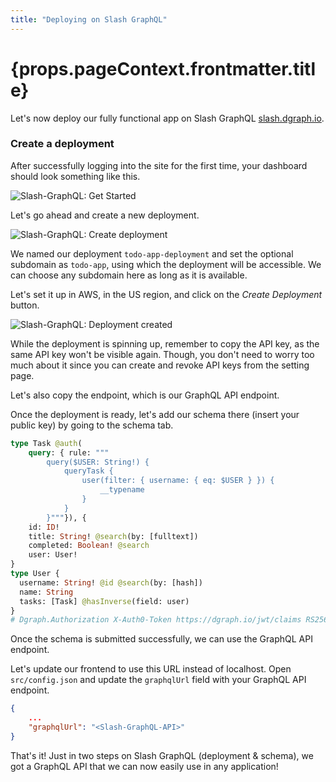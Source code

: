 ```yaml
---
title: "Deploying on Slash GraphQL"
---
```


<h1>{props.pageContext.frontmatter.title}</h1>

Let's now deploy our fully functional app on Slash GraphQL [slash.dgraph.io](https://slash.dgraph.io).

### Create a deployment

After successfully logging into the site for the first time, your dashboard should look something like this.

![Slash-GraphQL: Get Started](../../images/tutorial/todo/slash-graphql-1.png)

Let's go ahead and create a new deployment.

![Slash-GraphQL: Create deployment](../../images/tutorial/todo/slash-graphql-2.png)

We named our deployment `todo-app-deployment` and set the optional subdomain as
`todo-app`, using which the deployment will be accessible. We can choose any
subdomain here as long as it is available.

Let's set it up in AWS, in the US region, and click on the *Create Deployment* button.

![Slash-GraphQL: Deployment created ](../../images/tutorial/todo/slash-graphql-3.png)

While the deployment is spinning up, remember to copy the API key, as the same API key
won't be visible again. Though, you don't need to worry too much about it since you can
create and revoke API keys from the setting page.

Let's also copy the endpoint, which is our GraphQL API endpoint.

Once the deployment is ready, let's add our schema there (insert your public key) by going to the schema tab.

```graphql
type Task @auth(
    query: { rule: """
        query($USER: String!) {
            queryTask {
                user(filter: { username: { eq: $USER } }) {
                    __typename
                }
            }
        }"""}), {
    id: ID!
    title: String! @search(by: [fulltext])
    completed: Boolean! @search
    user: User!
}
type User {
  username: String! @id @search(by: [hash])
  name: String
  tasks: [Task] @hasInverse(field: user)
}
# Dgraph.Authorization X-Auth0-Token https://dgraph.io/jwt/claims RS256 "<AUTH0-APP-PUBLIC-KEY>"
```

Once the schema is submitted successfully, we can use the GraphQL API endpoint.

Let's update our frontend to use this URL instead of localhost. Open `src/config.json` and update the `graphqlUrl` field with your GraphQL API endpoint.

```json
{
    ...
    "graphqlUrl": "<Slash-GraphQL-API>"
}
```

That's it! Just in two steps on Slash GraphQL (deployment & schema), we got a GraphQL API that we can now easily use in any application!
